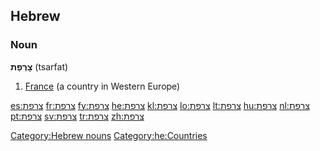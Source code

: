 ==Hebrew==
===Noun===
'''צָרְפַת''' (tsarfat) {{f}}

# [[France]] (a country in Western Europe)

[[Category:Hebrew nouns]]
[[Category:he:Countries]]

[[es:צרפת]]
[[fr:צרפת]]
[[fy:צרפת]]
[[he:צרפת]]
[[kl:צרפת]]
[[lo:צרפת]]
[[lt:צרפת]]
[[hu:צרפת]]
[[nl:צרפת]]
[[pt:צרפת]]
[[sv:צרפת]]
[[tr:צרפת]]
[[zh:צרפת]]
